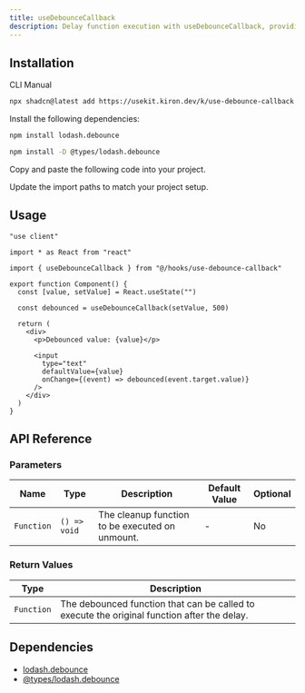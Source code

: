 ```yaml
---
title: useDebounceCallback
description: Delay function execution with useDebounceCallback, providing options for canceling, flushing, and checking if a call is pending.
---
```


## Installation

<CodeTabs>

<TabsList>
  <TabsTrigger value="cli">CLI</TabsTrigger>
  <TabsTrigger value="manual">Manual</TabsTrigger>
</TabsList>

<TabsContent value="cli">

```bash
npx shadcn@latest add https://usekit.kiron.dev/k/use-debounce-callback
```

</TabsContent>

<TabsContent value="manual">

<Steps>

<Step>Install the following dependencies:</Step>

```bash
npm install lodash.debounce
```

```bash
npm install -D @types/lodash.debounce
```

<Step>Copy and paste the following code into your project.</Step>

<ComponentSource name="use-debounce-callback" />

<Step>Update the import paths to match your project setup.</Step>

</Steps>

</TabsContent>

</CodeTabs>

## Usage

```tsx {5, 10}
"use client"

import * as React from "react"

import { useDebounceCallback } from "@/hooks/use-debounce-callback"

export function Component() {
  const [value, setValue] = React.useState("")

  const debounced = useDebounceCallback(setValue, 500)

  return (
    <div>
      <p>Debounced value: {value}</p>

      <input
        type="text"
        defaultValue={value}
        onChange={(event) => debounced(event.target.value)}
      />
    </div>
  )
}
```

## API Reference

### Parameters

| Name       | Type         | Description                                     | Default Value | Optional |
| ---------- | ------------ | ----------------------------------------------- | ------------- | -------- |
| `Function` | `() => void` | The cleanup function to be executed on unmount. | -             | No       |

### Return Values

| Type       | Description                                                                                 |
| ---------- | ------------------------------------------------------------------------------------------- |
| `Function` | The debounced function that can be called to execute the original function after the delay. |

## Dependencies

- [lodash.debounce](https://www.npmjs.com/package/lodash.debounce)
- [@types/lodash.debounce](https://www.npmjs.com/package/@types/lodash.debounce)
